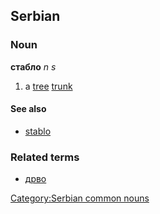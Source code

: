 ==Serbian==
===Noun===
'''стабло''' ''n s''
#a [[tree]] [[trunk]]
====See also====
*[[stablo]]
===Related terms===
*[[дрво]]
[[Category:Serbian common nouns]]